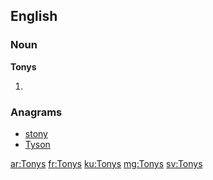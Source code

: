 ==English==

===Noun===
'''Tonys'''

# {{plural of|Tony}}

===Anagrams===
* [[stony#English|stony]]
* [[Tyson#English|Tyson]]

[[ar:Tonys]]
[[fr:Tonys]]
[[ku:Tonys]]
[[mg:Tonys]]
[[sv:Tonys]]